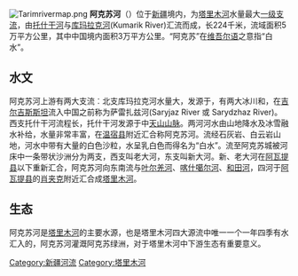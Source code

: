 {{unreferenced|time=2020-01-19}}


[[File:Tarimrivermap.png|thumb]]
'''阿克苏河'''（{{lang-ug|'''ئاقسۇ دەرياسى'''}}）位于[[新疆|新疆]]境内，为[[塔里木河|塔里木河]]水量最大[[一级支流|一级支流]]，由[[托什干河|托什干河]]与[[库玛拉克河|库玛拉克河]](Kumarik River)汇流而成，长224千米，流域面积5万平方公里，其中中国境内面积3万平方公里。“阿克苏”在[[维吾尔语|维吾尔语]]之意指“白水”。

==水文==
阿克苏河上游有两大支流︰北支库玛拉克河水量大，发源于{{tsl|en|Semyonov Peak|Semyonov Peak}}，有两大冰川{{tsl|en|Semyonov Glacier|Semyonov Glacier}}和{{tsl|en|Engilchek Glacier|Engilchek Glacier}}，在[[吉尔吉斯斯坦|吉尔吉斯斯坦]]流入中国之前称为萨雷扎兹河(Saryjaz River 或 Sarydzhaz River)。西支托什干河流程长，托什干河发源于中[[天山山脉|天山山脉]]。两河河水由山地降水及冰雪融水补给，水量非常丰富，在[[温宿县|温宿县]]附近汇合称阿克苏河。流经石灰岩、白云岩山地，河水中带有大量的白色沙粒，水呈乳白色而得名为“白水”。流至阿克苏城被河床中一条带状沙洲分为两支，西支叫老大河，东支叫新大河。新、老大河在[[阿瓦提县|阿瓦提县]]以下重新汇合，阿克苏河向东南流与[[叶尔羌河|叶尔羌河]]、[[喀什噶尔河|喀什噶尔河]]、[[和田河|和田河]]，四河于[[阿瓦提县|阿瓦提县]]的[[肖夹克|肖夹克]]附近汇合成[[塔里木河|塔里木河]]。

==生态==
阿克苏河是[[塔里木河|塔里木河]]的主要水源，也是塔里木河四大源流中唯一一个一年四季有水汇入的，阿克苏河灌溉阿克苏绿洲，对于塔里木河中下游生态有重要意义。

{{塔里木河水系}}
{{中国西部诸河}}
{{xinjiang-stub}}
{{DEFAULTSORT:Aksu}}
[[Category:新疆河流|Category:新疆河流]]
[[Category:塔里木河|Category:塔里木河]]